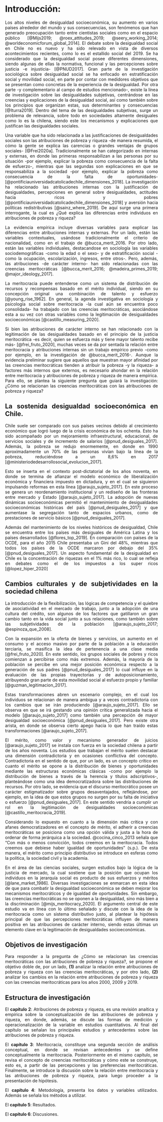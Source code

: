 # Introducción: 

<div style="text-align: justify">

Los altos niveles de desigualdad socioeconómica, su aumento en varios países alrededor del mundo y sus consecuencias, son fenómenos que han generado preocupación tanto entre cientistas sociales como en el espacio público [@Mijs2019; @roex_attitudes_2019; @seery_working_2014; @worldeconomicforum_global_2014]. El debate sobre la desigualdad social en Chile no es nuevo y ha sido relevado en vista de diversos acontecimientos recientes, como lo es el estallido social del 2019. Se ha considerado que la desigualdad social posee diferentes dimensiones, siendo algunas de ellas la normativa, funcional y las percepciones sobre justicia -e injusticia- [@PNUD2017]. Gran parte de la investigación sociológica sobre desigualdad social se ha enfocado en estratificación social y movilidad social, en parte por contar con medidores objetivos que se presentan como concretas de la experiencia de la desigualdad. Por otra parte -y complementario al campo de estudios mencionado-, existe la línea de investigación sobre las desigualdades subjetivas, centrándose en las creencias y explicaciones de la desigualdad social, así como también sobre los principios que organizan estas, sus determinantes y consecuencias [@Iturra2019]. Dentro del tema de las desigualdades subjetivas, surge un problema de relevancia, sobre todo en sociedades altamente desiguales como lo es la chilena, siendo este los mecanismos y explicaciones que justifican las desigualdades sociales.

Una variable que ha sido relacionada a las justificaciones de desigualdades sociales son las atribuciones de pobreza y riqueza -de manera resumida, el cómo la gente se explica las carencias o grandes ventajas de grupos sociales- [@Frei2020a]. Tradicionalmente se han categorizado en internas y externas, en donde las primeras responsabilizan a las personas por su situación -por ejemplo, explicar la pobreza como consecuencia de la falta de esfuerzo-, mientras que las segundas son explicaciones en que se responsabiliza a la sociedad -por ejemplo, explicar la pobreza como consecuencia de la falta de oportunidades- [@pontificiauniversidadcatolicadechile_dimensiones_2018]. La investigación ha relacionado las atribuciones internas con la justificación de desigualdades, percepciones en general sobre desigualdades, actitudes hacia ricos y pobres [@pontificiauniversidadcatolicadechile_dimensiones_2018] y aversión hacia políticas redistributivas [@sainz_where_2019]. De aquí surge una primera interrogante, la cual es ¿Qué explica las diferencias entre individuos en atribuciones de pobreza y riqueza?

La evidencia empírica incluye diversas variables para explicar las diferencias entre atribuciones internas y externas. Por un lado, están las variables contextuales, usándose tradicionalmente el criterio de nacionalidad, como en el trabajo de @bucca_merit_2016. Por otro lado, están las variables individuales, destacandose en sociología las variables sociodemográficas -como la edad o el sexo- y de estratificación social -como la ocupación, escolarización, ingresos, entre otros-. Pero, además, las atribuciones -de carácter interno- han sido relacionadas con las creencias meritocráticas [@bucca_merit_2016; @madeira_primes_2019; @major_ideology_2017].

La meritocracia puede entenderse como un sistema de distribución de recursos y recompensas basado en el mérito individual, siendo en su concepción original una combinación de talento y esfuerzo [@young_rise_1962]. En general, la agenda investigativa en sociología y psicología social sobre meritocracia -la cual aún se encuentra poco consolidada- ha trabajado con las creencias meritocráticas, asociándose esta a su vez con otras variables como la legitimación de desigualdades socioeconómicas [@castillo_measuring_2020]. 

Si bien las atribuciones de carácter interno se han relacionado con la legitimación de las desigualdades basado en el principio de la justicia meritocrática -es decir, quien se esfuerza más y tiene mayor talento recibe más- [@frei_fruto_2020], muchas veces se da por sentada la relación entre meritocracia y atribuciones internas sin un trabajo empírico previo -como por ejemplo, en la investigación de @bucca_merit_2016-. Aunque la evidencia preliminar sugiere que aquellos que muestran mayor afinidad por las creencias meritocráticas tienden a atribuir la pobreza -y la riqueza- a factores más internos que externos, es necesario ahondar en la relación entre meritocracia y atribuciones de pobreza y riqueza de manera empírica. Para ello, se plantea la siguiente pregunta que guiará la investigación: ¿Cómo se relacionan las creencias meritocráticas con las atribuciones de pobreza y riqueza? 

## La sostenida desigualdad socioeconómica en Chile.

<div style="text-align: justify">

Chile suele ser comparado con sus países vecinos debido al crecimiento económico que logró luego de la crisis económica de los ochenta. Esto ha sido acompañado por un mejoramiento infraestructural, educacional, de servicios sociales y de incremento de salarios [@pnud_desiguales_2017]. Además, la pobreza se redujo enormemente, en donde en 1990 aproximadamente un 70% de las personas vivían bajo la línea de la pobreza, reduciéndose a un 8,6% en 2017 [@ministeriodedesarrollosocial_evolucion_2017]. 

Esto se inserta en el contexto post-dictatorial de los años noventa, en donde se termina de afianzar el modelo económico de liberalización económica y financiera impuesto en dictadura, y en el cual se siguieron impulsando reformas en esta línea [@araujo_sujeto_2017]. En este proceso se genera un reordenamiento institucional y un rediseño de las fronteras entre mercado y Estado [@araujo_sujeto_2017]. La adopción de nuevas dinámicas socioeconómicas permitió el mantenimiento de desigualdades socioeconómicas históricas del país [@pnud_desiguales_2017] y que aumentase la segregación tanto de espacios urbanos, como de prestaciones de servicio básicos [@pnud_desiguales_2017]. 

Además del mantenimiento de los niveles históricos de desigualdad, Chile se encuentra entre los países más desiguales de América Latina y los países desarrollados [@flores_top_2019]. En comparación con países de la OCDE, para el año 2015 Chile presentaba un Gini del 48%, mientras que todos los países de la OCDE marcaron por debajo del 35% [@pnud_desiguales_2017]. Un aspecto fundamental de la desigualdad en Chile es la concentración de riquezas en el 1% más rico, lo cual se refleja en debates como el de los impuestos a los super ricos [@lopez_hiper_2020]

## Cambios culturales y de subjetividades en la sociedad chilena

<div style="text-align: justify">

La introducción de la flexibilización, las lógicas de competencia y el quiebre de asociatividad en el mercado de trabajo, junto a la adopción de una cultura del crédito, son algunos de los factores que gatillaron un gran cambio tanto en la vida social junto a sus relaciones, como también sobre las subjetividades de la población [@araujo_sujeto_2017; @espinoza_que_2008].

Con la expansión en la oferta de bienes y servicios, un aumento en el consumo y el acceso masivo por parte de la población a la educación terciaria, se masifica la idea de pertenencia a una clase media [@frei_fruto_2020]. En este sentido, los grupos sociales de pobres y ricos comienzan a percibirse como más extremos. Además, la mayoría de la población se percibe en una mejor posición económica respecto a la generación de sus padres [@pnud_desiguales_2017] lo cual influye en la evaluación de las propias trayectorias y de autoposicionamiento, atribuyendo gran parte de esta movilidad social al esfuerzo propio y familiar [@guzman_legitimacion_2017]. 

Estas transformaciones abren un escenario complejo, en el cual los individuos se relacionan de manera ambigua y a veces contradictoria con los cambios que se irán produciendo [@araujo_sujeto_2017]. Ello se observa en que se irá gestando una opinión crítica generalizada hacia el modelo [@araujo_sujeto_2017] como también una percepción de mayor desigualdad socioeconómica [@pnud_desiguales_2017]. Pero existe otra arista, en donde se observa cierto apego hacia lo que han traído estas transformaciones [@araujo_sujeto_2017].

El mérito, como valor y mecanismo generador de juicios [@araujo_sujeto_2017] se instala con fuerza en la sociedad chilena a partir de los años noventa. Los estudios que trabajan el mérito suelen destacar una dimensión contradictoria y en ocasiones conflictiva del concepto. Contradictoria en el sentido de que, por un lado, es un concepto crítico en cuanto el mérito se opone a la distribución de bienes y oportunidades mediante las estructuras económicas clásicas -como por ejemplo la distribución de bienes a través de la herencia y títulos adscriptivos-, planteándose como una idea democratizadora sobre las distribuciones de recursos. Por otro lado, se evidencia que el discurso meritocrático posee un carácter estigmatizador sobre grupos desaventajados, reflejándose, por ejemplo, en la idea de que estos grupos no surgen por su falta de iniciativa o esfuerzo [@pnud_desiguales_2017]. En este sentido vendría a cumplir un rol en la legitimación de desigualdades socioeconómicas [@castillo_meritocracia_2019]. 

Considerando lo expuesto en cuanto a la dimensión más crítica y con afanes democratizadores en el concepto de mérito, el adherir a  creencias meritocráticas se posiciona como una opción válida y justa a la hora de ordenar de forma jerárquica a la sociedad. @cocina_cinco_2013 señala que “Con más o menos convicción, todos creemos en la meritocracia. Todos creemos que debiese haber igualdad de oportunidades” (s.p.). De esta manera, el mérito como principio distributivo se introduce en esferas como la política, la sociedad civil y la academia. 

En el área de las ciencias sociales, surgen estudios bajo la lógica de la justicia de mercado, la cual sostiene que la posición que ocupan los individuos en la jerarquía social es producto de sus esfuerzos y méritos [@lane_market_1986]. Diversas investigaciones se enmarcan en esta idea de que para combatir la desigualdad socioeconómica se deben mejorar los mecanismos meritocráticos y de igualdad de oportunidades. Sin embargo, las creencias meritocráticas no se oponen a la desigualdad, sino más bien a la discriminación [@mijs_meritocracy_2020]. El argumento central de este estudio va en línea con lo último señalado y discute con la idea de la meritocracia como un sistema distributivo justo, al plantear la hipótesis principal de que las percepciones meritocráticas influyen de manera positiva en las atribuciones de carácter interno, siendo estas últimas un elemento clave en la legitimación de desigualdades socioeconómicas.

## Objetivos de investigación

<div style="text-align: justify">

Para responder a la pregunta de ¿Cómo se relacionan las creencias meritocráticas con las atribuciones de pobreza y riqueza?, se propone el objetivo doble de, por un lado, **(1)** analizar la relación entre atribuciones de pobreza y riqueza con las creencias meritocráticas, y por otro lado, **(2)** analizar los cambios en la relación entre atribuciones de pobreza y riqueza con las creencias meritocráticas para los años 2000, 2009 y 2019.

## Estructura de investigación

<div style="text-align: justify">

El **capítulo 2**: Atribuciones de pobreza y riqueza, es una revisión anaítica y empírica sobre la conceptualización de las atribuciones de pobreza y riqueza, en donde, además, se discute las formas de medición y operacionalización de la variable en estudios cuantitativos. Al final del capítulo se señalan los principales estudios y antecedentes sobre las atribuciones de pobreza y riqueza. 

El **capítulo 3**: Meritocracia, constituye una segunda sección de análisis conceptual, en donde se revisan antecedentes y se define conceptualmente la meritocracia. Posteriormente en el mismo capítulo, se revisa el concepto de creencias meritocráticas y cómo este se construye, esto es, a partir de las percepciones y las preferencias meritocráticas. Finalmente, se introduce la discusión sobre la relación entre meritocracia y las atribuciones de pobreza y riqueza, para luego proceder a la presentación de hipótesis. 

El **capítulo 4**: Metodología, presenta los datos y variables utilizados. Además se señala los métodos a utilizar.

El **capítulo 5**: Resultados.

El **capítulo 6**: Discusiones.

